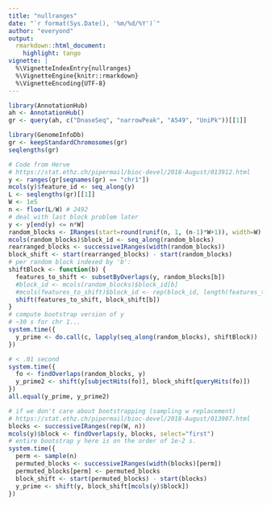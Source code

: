 ```yaml
---
title: "nullranges"
date: "`r format(Sys.Date(), '%m/%d/%Y')`"
author: "everyond"
output:
  rmarkdown::html_document:
    highlight: tango
vignette: |
  %\VignetteIndexEntry{nullranges}
  %\VignetteEngine{knitr::rmarkdown}
  %\VignetteEncoding{UTF-8}
---
```


```r
library(AnnotationHub)
ah <- AnnotationHub()
gr <- query(ah, c("DnaseSeq", "narrowPeak", "A549", "UniPk"))[[1]]
```

```r
library(GenomeInfoDb)
gr <- keepStandardChromosomes(gr)
seqlengths(gr)
```

```r
# Code from Herve
# https://stat.ethz.ch/pipermail/bioc-devel/2018-August/013912.html
y <- ranges(gr[seqnames(gr) == "chr1"])
mcols(y)$feature_id <- seq_along(y)
L <- seqlengths(gr)[[1]]
W <- 1e5
n <- floor(L/W) # 2492
# deal with last block problem later
y <- y[end(y) <= n*W]
random_blocks <- IRanges(start=round(runif(n, 1, (n-1)*W+1)), width=W)
mcols(random_blocks)$block_id <- seq_along(random_blocks)
rearranged_blocks <- successiveIRanges(width(random_blocks))
block_shift <- start(rearranged_blocks) - start(random_blocks)
# per random block indexed by 'b':
shiftBlock <- function(b) {
  features_to_shift <- subsetByOverlaps(y, random_blocks[b])
  #block_id <- mcols(random_blocks)$block_id[b]
  #mcols(features_to_shift)$block_id <- rep(block_id, length(features_to_shift))
  shift(features_to_shift, block_shift[b])
}
# compute bootstrap version of y
# ~30 s for chr 1...
system.time({
  y_prime <- do.call(c, lapply(seq_along(random_blocks), shiftBlock))
})
```

```r
# < .01 second
system.time({
  fo <- findOverlaps(random_blocks, y)
  y_prime2 <- shift(y[subjectHits(fo)], block_shift[queryHits(fo)])
})
all.equal(y_prime, y_prime2)
```

```r
# if we don't care about bootstrapping (sampling w replacement)
# https://stat.ethz.ch/pipermail/bioc-devel/2018-August/013907.html
blocks <- successiveIRanges(rep(W, n))
mcols(y)$block <- findOverlaps(y, blocks, select="first")
# entire bootstrap y here is on the order of 1e-2 s.
system.time({
  perm <- sample(n)
  permuted_blocks <- successiveIRanges(width(blocks)[perm])
  permuted_blocks[perm] <- permuted_blocks
  block_shift <- start(permuted_blocks) - start(blocks)
  y_prime <- shift(y, block_shift[mcols(y)$block])
})
```
